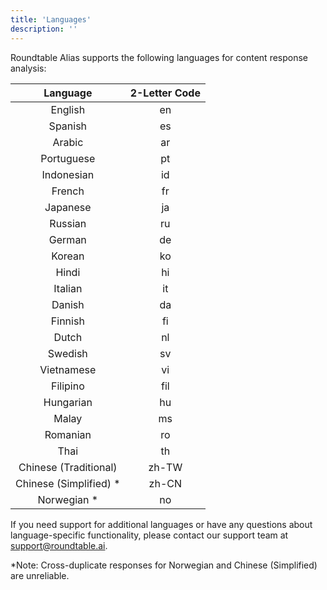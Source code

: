 ```yaml
---
title: 'Languages'
description: ''
---
```


Roundtable Alias supports the following languages for content response analysis:

|     Language     | 2-Letter Code |
|:----------------:|:-------------:|
|      English     |      en       |
|      Spanish     |      es       |
|      Arabic      |      ar       |
|    Portuguese    |      pt       |
|    Indonesian    |      id       |
|      French      |      fr       |
|     Japanese     |      ja       |
|      Russian     |      ru       |
|      German      |      de       |
|      Korean      |      ko       |
|       Hindi      |      hi       |
|      Italian     |      it       |
|      Danish      |      da       |
|      Finnish     |      fi       |
|      Dutch       |      nl       |
|     Swedish      |      sv       |
|     Vietnamese   |      vi       |
|     Filipino     |      fil      |
|     Hungarian    |      hu       |
|     Malay        |      ms       |
|     Romanian     |      ro       |
|     Thai         |      th       |
|     Chinese (Traditional) | zh-TW |
|    Chinese (Simplified) * | zh-CN |
|    Norwegian *  |      no       |

If you need support for additional languages or have any questions about language-specific functionality, please contact our support team at support@roundtable.ai.

*Note: Cross-duplicate responses for Norwegian and Chinese (Simplified) are unreliable.
